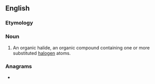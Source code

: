==English==

===Etymology===
{{prefix|organo|halide|lang=en}}

===Noun===
{{en-noun}}

# {{lb|en|organic compound}} An organic halide, an organic compound containing one or more substituted [[halogen]] atoms.

===Anagrams===
* {{anagrams|en|a=aadeghilnoor|radiohalogen}}